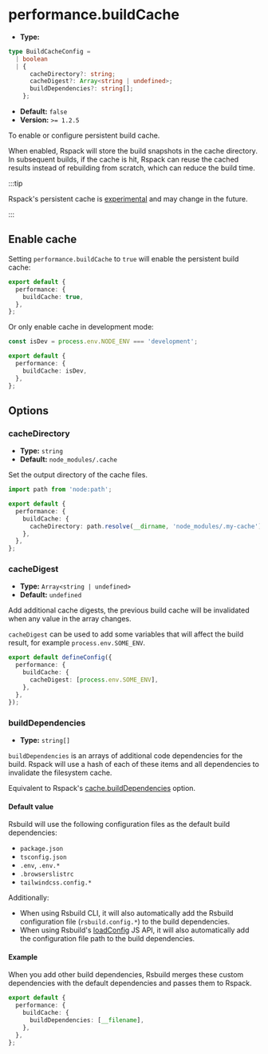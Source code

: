 # performance.buildCache

- **Type:**

```ts
type BuildCacheConfig =
  | boolean
  | {
      cacheDirectory?: string;
      cacheDigest?: Array<string | undefined>;
      buildDependencies?: string[];
    };
```

- **Default:** `false`
- **Version:** `>= 1.2.5`

To enable or configure persistent build cache.

When enabled, Rspack will store the build snapshots in the cache directory. In subsequent builds, if the cache is hit, Rspack can reuse the cached results instead of rebuilding from scratch, which can reduce the build time.

:::tip

Rspack's persistent cache is [experimental](https://rspack.rs/config/experiments#experimentscache) and may change in the future.

:::

## Enable cache

Setting `performance.buildCache` to `true` will enable the persistent build cache:

```ts title="rsbuild.config.ts"
export default {
  performance: {
    buildCache: true,
  },
};
```

Or only enable cache in development mode:

```ts title="rsbuild.config.ts"
const isDev = process.env.NODE_ENV === 'development';

export default {
  performance: {
    buildCache: isDev,
  },
};
```

## Options

### cacheDirectory

- **Type:** `string`
- **Default:** `node_modules/.cache`

Set the output directory of the cache files.

```ts title="rsbuild.config.ts"
import path from 'node:path';

export default {
  performance: {
    buildCache: {
      cacheDirectory: path.resolve(__dirname, 'node_modules/.my-cache'),
    },
  },
};
```

### cacheDigest

- **Type:** `Array<string | undefined>`
- **Default:** `undefined`

Add additional cache digests, the previous build cache will be invalidated when any value in the array changes.

`cacheDigest` can be used to add some variables that will affect the build result, for example `process.env.SOME_ENV`.

```ts title="rsbuild.config.ts"
export default defineConfig({
  performance: {
    buildCache: {
      cacheDigest: [process.env.SOME_ENV],
    },
  },
});
```

### buildDependencies

- **Type:** `string[]`

`buildDependencies` is an arrays of additional code dependencies for the build. Rspack will use a hash of each of these items and all dependencies to invalidate the filesystem cache.

Equivalent to Rspack's [cache.buildDependencies](https://rspack.rs/config/experiments#cachebuilddependencies) option.

#### Default value

Rsbuild will use the following configuration files as the default build dependencies:

- `package.json`
- `tsconfig.json`
- `.env`, `.env.*`
- `.browserslistrc`
- `tailwindcss.config.*`

Additionally:

- When using Rsbuild CLI, it will also automatically add the Rsbuild configuration file (`rsbuild.config.*`) to the build dependencies.
- When using Rsbuild's [loadConfig](/api/javascript-api/core#loadconfig) JS API, it will also automatically add the configuration file path to the build dependencies.

#### Example

When you add other build dependencies, Rsbuild merges these custom dependencies with the default dependencies and passes them to Rspack.

```ts title="rsbuild.config.ts"
export default {
  performance: {
    buildCache: {
      buildDependencies: [__filename],
    },
  },
};
```

